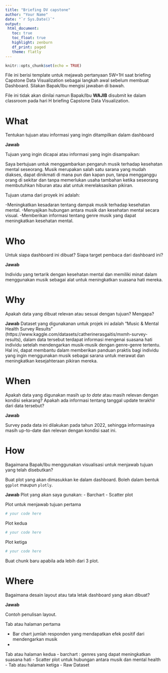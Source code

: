 ```yaml
---
title: "Briefing DV capstone"
author: "Your Name"
date: "`r Sys.Date()`"
output: 
 html_document:
   toc: true
   toc_float: true
   highlight: zenburn
   df_print: paged
   theme: flatly
---
```


```r
knitr::opts_chunk$set(echo = TRUE)
```

File ini berisi template untuk mejawab pertanyaan 5W+1H saat briefing Capstone Data Visualization sebagai langkah awal sebelum membuat Dashboard. Silakan Bapak/Ibu mengisi jawaban di bawah. 

File ini tidak akan dinilai namun Bapak/Ibu **WAJIB** disubmit ke dalam classroom pada hari H briefing Capstone Data Visualization.

# What

Tentukan tujuan atau informasi yang ingin ditampilkan dalam dashboard


**Jawab**

Tujuan yang ingin dicapai atau informasi yang ingin disampaikan:

Saya bertujuan untuk menggambarkan pengaruh musik terhadap kesehatan mental seseorang. Musik merupakan salah satu sarana yang mudah diakses, dapat dinikmati di mana pun dan kapan pun, tanpa mengganggu orang di sekitar dan tanpa memerlukan usaha tambahan ketika seseorang membutuhkan hiburan atau alat untuk merelaksasikan pikiran.

Tujuan utama dari proyek ini adalah:

-Meningkatkan kesadaran tentang dampak musik terhadap kesehatan mental.
-Menyajikan hubungan antara musik dan kesehatan mental secara visual.
-Memberikan informasi tentang genre musik yang dapat meningkatkan kesehatan mental.

# Who

Untuk siapa dashboard ini dibuat? Siapa target pembaca dari dashboard ini?

**Jawab**

Individu yang tertarik dengan kesehatan mental dan memiliki minat dalam menggunakan musik sebagai alat untuk meningkatkan suasana hati mereka. 

# Why

Apakah data yang dibuat relevan atau sesuai dengan tujuan? Mengapa?

**Jawab**
Dataset yang digunakanan untuk projek ini adalah "Music & Mental Health Survey Results" (https://www.kaggle.com/datasets/catherinerasgaitis/mxmh-survey-results), dalam data tersebut terdapat informasi mengenai suasana hati individu setelah mendengarkan musik-musik dengan genre-genre tertentu. Hal ini, dapat membantu dalam memberikan panduan praktis bagi individu yang ingin menggunakan musik sebagai sarana untuk merawat dan meningkatkan kesejahteraan pikiran mereka.

# When

Apakah data yang digunakan masih *up to date* atau masih relevan dengan kondisi sekarang? Apakah ada informasi tentang tanggal update terakhir dari data tersebut?

**Jawab**

Survey pada data ini dilakukan pada tahun 2022,  sehingga informasinya masih up-to-date dan relevan dengan kondisi saat ini. 
 

# How

Bagaimana Bapak/Ibu menggunakan visualisasi untuk menjawab tujuan yang telah disebutkan? 

Buat plot yang akan dimasukkan ke dalam dashboard. Boleh dalam bentuk `ggplot` maupun `plotly`.

**Jawab**
Plot yang akan saya gunakan: 
- Barchart 
- Scatter plot

Plot untuk menjawab tujuan pertama
```r
# your code here
```

Plot kedua
```r
# your code here
```

Plot ketiga
```r
# your code here
```

Buat chunk baru apabila ada lebih dari 3 plot.

# Where

Bagaimana desain layout atau tata letak dashboard yang akan dibuat?

**Jawab**

Contoh penulisan layout. 

Tab atau halaman pertama

- Bar chart jumlah responden yang mendapatkan efek positif dari mendengarkan musik 
-

Tab atau halaman kedua
- barchart :  genres yang dapat meningkatkan suasana hati
- Scatter plot untuk hubungan antara musik dan mental health
-
Tab atau halaman ketiga
- Raw Dataset
